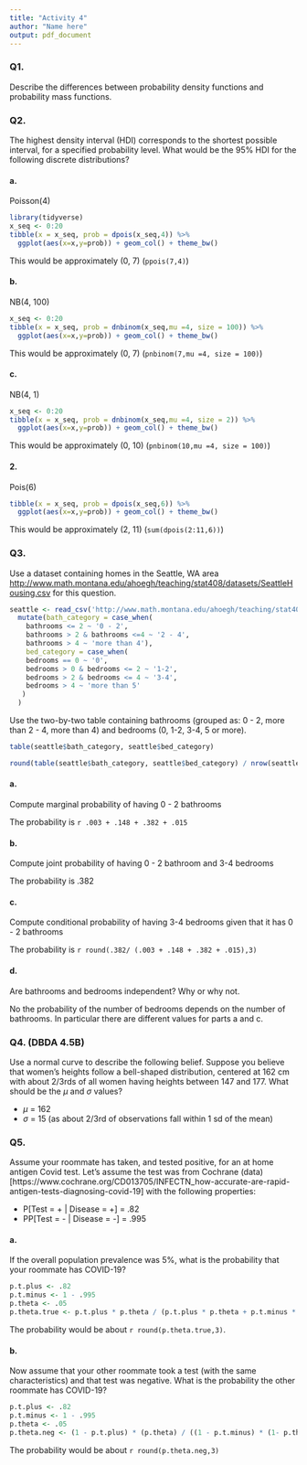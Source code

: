 ```yaml
---
title: "Activity 4"
author: "Name here"
output: pdf_document
---
```


### Q1. 
Describe the differences between probability density functions and probability mass functions.

### Q2. 
The highest density interval (HDI) corresponds to the shortest possible interval, for a specified probability level. What would be the 95% HDI for the following discrete distributions?

#### a. 
Poisson(4)
```r
library(tidyverse)
x_seq <- 0:20
tibble(x = x_seq, prob = dpois(x_seq,4)) %>%
  ggplot(aes(x=x,y=prob)) + geom_col() + theme_bw()
```

This would be approximately (0, 7) (`ppois(7,4)`)

#### b. 
NB(4, 100)

```r
x_seq <- 0:20
tibble(x = x_seq, prob = dnbinom(x_seq,mu =4, size = 100)) %>%
  ggplot(aes(x=x,y=prob)) + geom_col() + theme_bw()
```

This would be approximately (0, 7) (`pnbinom(7,mu =4, size = 100)`)

#### c. 
NB(4, 1)

```r
x_seq <- 0:20
tibble(x = x_seq, prob = dnbinom(x_seq,mu =4, size = 2)) %>%
  ggplot(aes(x=x,y=prob)) + geom_col() + theme_bw()
```


This would be approximately (0, 10) (`pnbinom(10,mu =4, size = 100)`)

#### 2. 
Pois(6)

```r
tibble(x = x_seq, prob = dpois(x_seq,6)) %>%
  ggplot(aes(x=x,y=prob)) + geom_col() + theme_bw()
```

This would be approximately (2, 11) (`sum(dpois(2:11,6))`)


### Q3.

Use a dataset containing homes in the Seattle, WA area [http://www.math.montana.edu/ahoegh/teaching/stat408/datasets/SeattleHousing.csv](http://www.math.montana.edu/ahoegh/teaching/stat408/datasets/SeattleHousing.csv) for this question.

```r
seattle <- read_csv('http://www.math.montana.edu/ahoegh/teaching/stat408/datasets/SeattleHousing.csv') %>%
  mutate(bath_category = case_when(
    bathrooms <= 2 ~ '0 - 2',
    bathrooms > 2 & bathrooms <=4 ~ '2 - 4',
    bathrooms > 4 ~ 'more than 4'),
    bed_category = case_when(
    bedrooms == 0 ~ '0',
    bedrooms > 0 & bedrooms <= 2 ~ '1-2',
    bedrooms > 2 & bedrooms <= 4 ~ '3-4',
    bedrooms > 4 ~ 'more than 5'
   )
  )
```


Use the two-by-two table containing bathrooms (grouped as: 0 - 2, more than 2 - 4, more than 4) and bedrooms (0, 1-2, 3-4, 5 or more).
```r
table(seattle$bath_category, seattle$bed_category) 
```


```r
round(table(seattle$bath_category, seattle$bed_category) / nrow(seattle),3)
```


#### a.
Compute marginal probability of having 0 - 2 bathrooms

The probability is `r .003 + .148 + .382 + .015`

#### b. 
Compute joint probability of having 0 - 2 bathroom and  3-4 bedrooms

The probability is .382

#### c. 
Compute conditional probability of having 3-4 bedrooms given that it has 0 - 2 bathrooms

The probability is `r round(.382/ (.003 + .148 + .382 + .015),3)`


#### d. 
Are bathrooms and bedrooms independent? Why or why not.

No the probability of the number of bedrooms depends on the number of bathrooms. In particular there are different values for parts a and c.

### Q4. (DBDA 4.5B)

Use a normal curve to describe the following belief. Suppose you believe that women's heights follow a bell-shaped distribution, centered at 162 cm with about 2/3rds of all women having heights between 147 and 177. What should be the $\mu$ and $\sigma$ values?

- $\mu$ = 162
- $\sigma$ = 15 (as about 2/3rd of observations fall within 1 sd of the mean)

### Q5.

Assume your roommate has taken, and tested positive, for an at home antigen Covid test. Let's assume the test was from Cochrane (data)[https://www.cochrane.org/CD013705/INFECTN_how-accurate-are-rapid-antigen-tests-diagnosing-covid-19] with the following properties:

- P[Test = + | Disease = +] = .82
- PP[Test = - | Disease = -] = .995

#### a.

If the overall population prevalence was 5%, what is the probability that your roommate has COVID-19?


```r
p.t.plus <- .82
p.t.minus <- 1 - .995
p.theta <- .05
p.theta.true <- p.t.plus * p.theta / (p.t.plus * p.theta + p.t.minus * (1 - p.theta))
```
The probability would be about `r round(p.theta.true,3)`.

#### b.

Now assume that your other roommate took a test (with the same characteristics) and that test was negative. What is the probability the other roommate has COVID-19?


```r
p.t.plus <- .82
p.t.minus <- 1 - .995
p.theta <- .05
p.theta.neg <- (1 - p.t.plus) * (p.theta) / ((1 - p.t.minus) * (1- p.theta) + (1 - p.t.plus) * (p.theta))
```

The probability would be about `r round(p.theta.neg,3)`